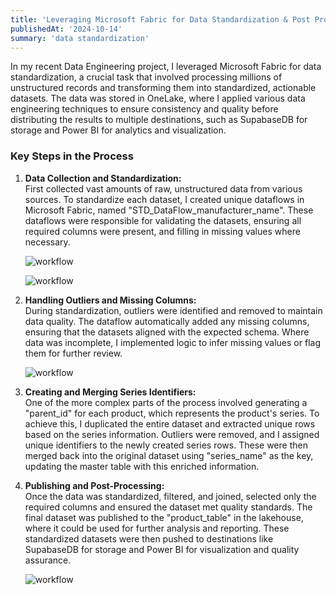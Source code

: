 ```yaml
---
title: 'Leveraging Microsoft Fabric for Data Standardization & Post Processing'
publishedAt: '2024-10-14'
summary: 'data standardization'
---
```


In my recent Data Engineering project, I leveraged Microsoft Fabric for data standardization, a crucial task that involved processing millions of unstructured records and transforming them into standardized, actionable datasets. The data was stored in OneLake, where I applied various data engineering techniques to ensure consistency and quality before distributing the results to multiple destinations, such as SupabaseDB for storage and Power BI for analytics and visualization.

### Key Steps in the Process

1. **Data Collection and Standardization:**  
   First collected vast amounts of raw, unstructured data from various sources. To standardize each dataset, I created unique dataflows in Microsoft Fabric, named "STD_DataFlow_manufacturer_name". These dataflows were responsible for validating the datasets, ensuring all required columns were present, and filling in missing values where necessary.
   
   ![workflow](https://fnz1dopstoar937o.public.blob.vercel-storage.com/DEV_Silver-Data%20Factory-WWSsDmoR1AoAx7DtQ5eowRaXiJRlxA.png "data_factory")

   ![workflow](https://fnz1dopstoar937o.public.blob.vercel-storage.com/WaterMarkLookupPipeline-ODj6aM8mTFrY0GqqjmIWFATtpfyGrW.png "data_pipeline")

2. **Handling Outliers and Missing Columns:**  
   During standardization, outliers were identified and removed to maintain data quality. The dataflow automatically added any missing columns, ensuring that the datasets aligned with the expected schema. Where data was incomplete, I implemented logic to infer missing values or flag them for further review.

   ![workflow](https://fnz1dopstoar937o.public.blob.vercel-storage.com/data_factory-gpiLNaWlaxT2kgxuWpbIuP4FosqrkL.png "standardization_data_factory")


3. **Creating and Merging Series Identifiers:**  
   One of the more complex parts of the process involved generating a "parent_id" for each product, which represents the product's series. To achieve this, I duplicated the entire dataset and extracted unique rows based on the series information. Outliers were removed, and I assigned unique identifiers to the newly created series rows. These were then merged back into the original dataset using "series_name" as the key, updating the master table with this enriched information.

4. **Publishing and Post-Processing:**  
   Once the data was standardized, filtered, and joined, selected only the required columns and ensured the dataset met quality standards. The final dataset was published to the "product_table" in the lakehouse, where it could be used for further analysis and reporting. These standardized datasets were then pushed to destinations like SupabaseDB for storage and Power BI for visualization and quality assurance.

   ![workflow](https://fnz1dopstoar937o.public.blob.vercel-storage.com/mage_checkup%20-%20Power%20BI-a23VweGmTLmVNix51twizYpqttptZQ.png "standardization_data_factory")



